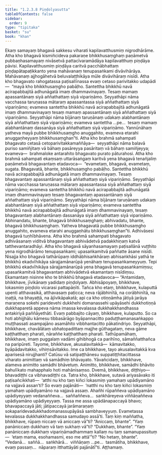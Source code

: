 ```yaml
---
title: "1.2.3.8 Piṇḍolyasutta"
tableOfContents: false
sidebar:
  order: 9
type: "tipitaka"
basket: "su"
book: "khan"
---
```



<DynamicBreadcrumb />

<Division number="80" book="khan" bookNo="13" page="75">

<Paragraph number="423" book="khan">
Ekaṃ samayaṃ bhagavā sakkesu viharati kapilavatthusmiṃ nigrodhārāme. Atha kho bhagavā kismiñcideva pakaraṇe bhikkhusaṃghaṃ paṇāmetvā pubbaṇhasamayaṃ nivāsetvā pattacīvaramādāya kapilavatthuṃ piṇḍāya pāvisi. Kapilavatthusmiṃ piṇḍāya caritvā pacchābhattaṃ piṇḍapātapaṭikkanto yena mahāvanaṃ tenupasaṅkami divāvihārāya. Mahāvanaṃ ajjhogāhetvā beluvalaṭṭhikāya mūle divāvihāraṃ nisīdi.
</Paragraph>

<Paragraph number="424" book="khan">
Atha kho bhagavato rahogatassa paṭisallīnassa evaṃ cetaso parivitakko udapādi—  “mayā kho bhikkhusaṃgho pabāḷho. Santettha bhikkhū navā acirapabbajitā adhunāgatā imaṃ dhammavinayaṃ. Tesaṃ mamaṃ apassantānaṃ siyā aññathattaṃ siyā vipariṇāmo. Seyyathāpi nāma vacchassa taruṇassa mātaraṃ apassantassa siyā aññathattaṃ siyā vipariṇāmo; evameva santettha bhikkhū navā acirapabbajitā adhunāgatā imaṃ dhammavinayaṃ tesaṃ mamaṃ apassantānaṃ siyā aññathattaṃ siyā vipariṇāmo. Seyyathāpi nāma bījānaṃ taruṇānaṃ udakaṃ alabhantānaṃ siyā aññathattaṃ siyā vipariṇāmo; evameva santettha …pe…  tesaṃ mamaṃ alabhantānaṃ dassanāya siyā aññathattaṃ siyā vipariṇāmo. Yannūnāhaṃ yatheva mayā pubbe bhikkhusaṃgho anuggahito, evameva etarahi anuggaṇheyyaṃ bhikkhusaṃghan”ti.
</Paragraph>

<Paragraph number="425" book="khan">
Atha kho brahmā sahampati bhagavato cetasā cetoparivitakkamaññāya—  seyyathāpi nāma balavā puriso samiñjitaṃ vā bāhaṃ pasāreyya pasāritaṃ vā bāhaṃ samiñjeyya; evameva—  brahmaloke antarahito bhagavato purato pāturahosi. Atha kho brahmā sahampati ekaṃsaṃ uttarāsaṅgaṃ karitvā yena bhagavā tenañjaliṃ paṇāmetvā bhagavantaṃ etadavoca—  “evametaṃ, bhagavā, evametaṃ, sugata. Bhagavatā, bhante, bhikkhusaṃgho pabāḷho. Santettha bhikkhū navā acirapabbajitā adhunāgatā imaṃ dhammavinayaṃ. Tesaṃ bhagavantaṃ apassantānaṃ siyā aññathattaṃ siyā vipariṇāmo. Seyyathāpi nāma vacchassa taruṇassa mātaraṃ apassantassa siyā aññathattaṃ siyā vipariṇāmo; evameva santettha bhikkhū navā acirapabbajitā adhunāgatā imaṃ dhammavinayaṃ tesaṃ bhagavantaṃ apassantānaṃ siyā aññathattaṃ siyā vipariṇāmo. Seyyathāpi nāma bījānaṃ taruṇānaṃ udakaṃ alabhantānaṃ siyā aññathattaṃ siyā vipariṇāmo; evameva santettha bhikkhū navā acirapabbajitā adhunāgatā imaṃ dhammavinayaṃ, tesaṃ bhagavantaṃ alabhantānaṃ dassanāya siyā aññathattaṃ siyā vipariṇāmo. Abhinandatu, bhante, bhagavā bhikkhusaṃghaṃ; abhivadatu, bhante, bhagavā bhikkhusaṃghaṃ. Yatheva bhagavatā pubbe bhikkhusaṃgho anuggahito, evameva etarahi anuggaṇhātu bhikkhusaṃghan”ti.
</Paragraph>

<Paragraph number="426" book="khan">
Adhivāsesi bhagavā tuṇhībhāvena. Atha kho brahmā sahampati bhagavato adhivāsanaṃ viditvā bhagavantaṃ abhivādetvā padakkhiṇaṃ katvā tatthevantaradhāyi.
</Paragraph>

<Paragraph number="427" book="khan">
Atha kho bhagavā sāyanhasamayaṃ paṭisallānā vuṭṭhito yena nigrodhārāmo tenupasaṅkami; upasaṅkamitvā paññatte āsane nisīdi. Nisajja kho bhagavā tathārūpaṃ iddhābhisaṅkhāraṃ abhisaṅkhāsi yathā te bhikkhū ekadvīhikāya sārajjamānarūpā yenāhaṃ tenupasaṅkameyyuṃ. Tepi bhikkhū ekadvīhikāya sārajjamānarūpā yena bhagavā tenupasaṅkamiṃsu; upasaṅkamitvā bhagavantaṃ abhivādetvā ekamantaṃ nisīdiṃsu. Ekamantaṃ nisinne kho te bhikkhū bhagavā etadavoca—
</Paragraph>

<Paragraph number="428" book="khan">
“Antamidaṃ, bhikkhave, jīvikānaṃ yadidaṃ piṇḍolyaṃ. Abhisāpoyaṃ, bhikkhave, lokasmiṃ piṇḍolo vicarasi pattapāṇīti. Tañca kho etaṃ, bhikkhave, kulaputtā upenti atthavasikā, atthavasaṃ paṭicca; neva rājābhinītā, na corābhinītā, na iṇaṭṭā, na bhayaṭṭā, na ājīvikāpakatā; api ca kho otiṇṇāmha jātiyā jarāya maraṇena sokehi paridevehi dukkhehi domanassehi upāyāsehi dukkhotiṇṇā dukkhaparetā appeva nāma imassa kevalassa dukkhakkhandhassa antakiriyā paññāyethāti.
</Paragraph>

<Paragraph number="429" book="khan">
Evaṃ pabbajito cāyaṃ, bhikkhave, kulaputto. So ca hoti abhijjhālu kāmesu tibbasārāgo byāpannacitto paduṭṭhamanasaṅkappo muṭṭhassati asampajāno asamāhito vibbhantacitto pākatindriyo. Seyyathāpi, bhikkhave, chavālātaṃ ubhatopadittaṃ majjhe gūthagataṃ, neva gāme kaṭṭhatthaṃ pharati, nāraññe kaṭṭhatthaṃ pharati. Tathūpamāhaṃ, bhikkhave, imaṃ puggalaṃ vadāmi gihibhogā ca parihīno, sāmaññatthañca na paripūreti.
</Paragraph>

<Paragraph number="430" book="khan">
Tayome, bhikkhave, akusalavitakkā—  kāmavitakko, byāpādavitakko, vihiṃsāvitakko. Ime ca bhikkhave, tayo akusalavitakkā kva aparisesā nirujjhanti? Catūsu vā satipaṭṭhānesu suppatiṭṭhitacittassa viharato animittaṃ vā samādhiṃ bhāvayato. Yāvañcidaṃ, bhikkhave, alameva animitto samādhi bhāvetuṃ. Animitto, bhikkhave, samādhi bhāvito bahulīkato mahapphalo hoti mahānisaṃso.
</Paragraph>

<Paragraph number="431" book="khan">
Dvemā, bhikkhave, diṭṭhiyo—  bhavadiṭṭhi ca vibhavadiṭṭhi ca. Tatra kho, bhikkhave, sutavā ariyasāvako iti paṭisañcikkhati—  ‘atthi nu kho taṃ kiñci lokasmiṃ yamahaṃ upādiyamāno na vajjavā assan’ti? So evaṃ pajānāti—  ‘natthi nu kho taṃ kiñci lokasmiṃ yamahaṃ upādiyamāno na vajjavā assaṃ. Ahañhi rūpaññeva upādiyamāno upādiyeyyaṃ vedanaññeva…  saññaññeva…  saṅkhāreyeva viññāṇaññeva upādiyamāno upādiyeyyaṃ. Tassa me assa upādānapaccayā bhavo; bhavapaccayā jāti; jātipaccayā jarāmaraṇaṃ sokaparidevadukkhadomanassupāyāsā sambhaveyyuṃ. Evametassa kevalassa dukkhakkhandhassa samudayo assā’ti.
</Paragraph>

<Paragraph number="432" book="khan">
Taṃ kiṃ maññatha, bhikkhave, rūpaṃ niccaṃ vā aniccaṃ vā”ti? “Aniccaṃ, bhante”. “Yaṃ panāniccaṃ dukkhaṃ vā taṃ sukhaṃ vā”ti? “Dukkhaṃ, bhante”. “Yaṃ panāniccaṃ dukkhaṃ vipariṇāmadhammaṃ kallaṃ nu taṃ samanupassituṃ—  ‘etaṃ mama, esohamasmi, eso me attā’”ti? “No hetaṃ, bhante”. “Vedanā…  saññā…  saṅkhārā…  viññāṇaṃ …pe…  tasmātiha, bhikkhave, evaṃ passaṃ…  nāparaṃ itthattāyāti pajānātī”ti.

</Paragraph>
</Division>

<Paragraph number="433" type="center" book="khan">
Aṭṭhamaṃ.
</Paragraph>